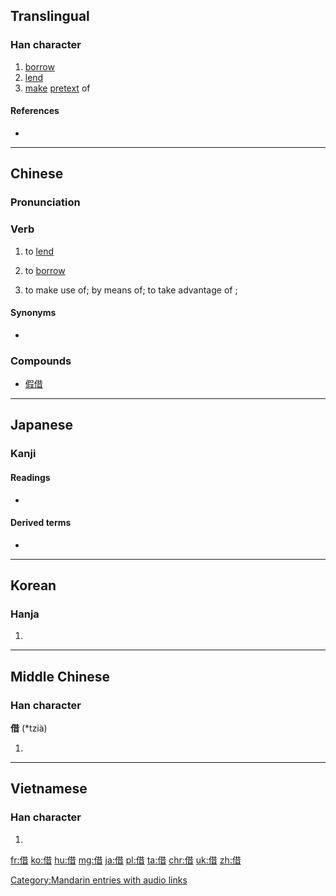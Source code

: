 {{also|藉}}
==Translingual==

===Han character===
{{Han char|rn=9|rad=人|as=08|sn=10|four=2426<sub>1</sub>|canj=人廿日 (OTA)|ids=⿰[[亻]][[昔]]}}

# [[borrow]]
# [[lend]]
# [[make]] [[pretext]] of

====References====
* {{Han ref|kx=0108.100|dkj=00781|dj=0230.060|hdz=10171.050|uh=501F|ud=20511|bh=ADC9|bd=44489}}

----

==Chinese==

===Pronunciation===
{{zh-pron
|m=jiè<!--,chāng-->
|c=ze3
|h=pfs=chia
|mn=chioh
|ma=y
|lc=y
|cat=v
}}

===Verb===
{{zh-verb}}

# to [[lend]]
#: {{zh-usex|我 沒 有 書，你 能 借 我 一 本 嗎？|I haven' t got any book ; can you '''lend''' me one ?|link=y}}
#: {{zh-usex|可以\可 唔 可以 借 本 書 畀 我 呀？|Can you lend me a book?|tr=Ho2 m4 ho2–ji5 ze3 bun2 syu1 bei2 ngo5 aa3?|C-GZ|link=y}}
# to [[borrow]]
#: {{zh-usex|我 可以 借 你 的 書 嗎？|Can I '''borrow''' your book?|link=y}}
# to make use of; by means of; to take advantage of {{qualifier|an opportunity}};
#: {{zh-usex|他 借 慈善 事業 為 名 欺騙 了 他們。|He deceived them '''under''' the veil of charity.|link=y}}
#: {{zh-usex|他們 借 雷達 標示 飛機 的 動向。|They plotted aircraft movements '''by''' radar.|link=y}}
#: {{zh-usex|她 借 著 閃爍 的 燭光 讀書。|tr=Tā jiè zhe shǎnshuò de zhúguāng dúshū.|She was reading '''by''' the flickering light of the candle.|link=y}}
#: {{zh-usex|我 想 借 這 個 機會，對 你們 的 幫助 表示 感謝。|I would like '''to take advantage''' of this opportunity to express my thanks for your help.|link=y}}

====Synonyms====
* {{zh-l|貸/贷|dài|to lend on interest, to borrow}}

===Compounds===
* [[假借]]

[[Category:Mandarin entries with audio links]]
----

==Japanese==

===Kanji===
{{ja-kanji|grade=4|rs=人08}}

====Readings====
* {{ja-readings|on=[[しゃく]] (shaku), [[しゃ]] (sha), [[せき]] (seki)|kun=[[かりる]] (kariru), [[かり]] (kari), [[たとい]] (tatoi)}}

====Derived terms====
* {{l|ja|借りる|tr=[[かりる]], kariru}}

----

==Korean==

===Hanja===
{{ko-hanja|hangeul=[[차]], [[적]]|rv=cha, jeok|mr=ch'a, chŏk}}

# {{defn|lang=ko|sort=人08}}

----

==Middle Chinese==	

===Han character===
'''借''' (*tzià)<!--asterisk indicates that this is a reconstructed pronunciation-->

# {{defn|lang=ltc|sort=人08}}

----

==Vietnamese==

===Han character===
{{vi-hantu|[[tá]]|rs=人08}}

# {{defn|lang=vi|sort=人08}}

[[fr:借]]
[[ko:借]]
[[hu:借]]
[[mg:借]]
[[ja:借]]
[[pl:借]]
[[ta:借]]
[[chr:借]]
[[uk:借]]
[[zh:借]]